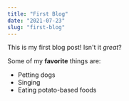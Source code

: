 ```yaml
---
title: "First Blog"
date: "2021-07-23"
slug: "first-blog"
---
```


This is my first blog post! Isn't it *great*?

Some of my **favorite** things are:

* Petting dogs
* Singing
* Eating potato-based foods